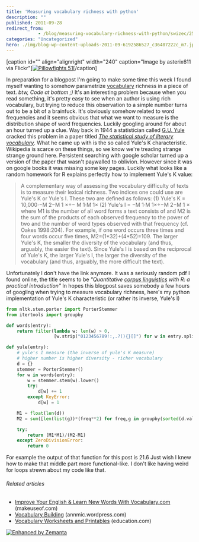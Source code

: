 ```yaml
---
title: 'Measuring vocabulary richness with python'
description: ""
published: 2011-09-28
redirect_from: 
            - /blog/measuring-vocabulary-richness-with-python/swizec/2528
categories: "Uncategorized"
hero: ./img/blog-wp-content-uploads-2011-09-6192586527_c36407222c_m7.jpg
---
```

\[caption id=&quot;&quot; align=&quot;alignright&quot; width=&quot;240&quot; caption=&quot;Image by asterix611 via Flickr&quot;][![Pillowfights 51](./img/blog-wp-content-uploads-2011-09-6192586527_c36407222c_m7.jpg "Pillowfights 51")](http://www.flickr.com/photos/28722563@N05/6192586527)\[/caption]

In preparation for a blogpost I&#x27;m going to make some time this week I found myself wanting to somehow parametrize [vocabulary](http://en.wikipedia.org/wiki/Vocabulary "Vocabulary") richness in a piece of text. _btw, Code at bottom ;)_ It&#x27;s an interesting problem because when you read something, it&#x27;s pretty easy to see when an author is using rich vocabulary, but trying to reduce this observation to a simple number turns out to be a bit of a brainfuck. It&#x27;s obviously somehow related to word frequencies and it seems obvious that what we want to measure is the distribution shape of word frequencies. Luckily googling around for about an hour turned up a clue. Way back in 1944 a statistician called [G.U. Yule](http://en.wikipedia.org/wiki/Udny_Yule) cracked this problem in a paper titled _[The statistical study of literary vocabulary](http://scholar.google.si/scholar?q=The+statistical+study+of+literary+vocabulary+&hl=sl&btnG=Iskanje)_. What he came up with is the so called Yule&#x27;s K characteristic. Wikipedia is scarce on these things, so we know we&#x27;re treading strange strange ground here. Persistent searching with google scholar turned up a version of the paper that wasn&#x27;t paywalled to oblivion. However since it was on google books it was missing some key pages. Luckily what looks like a random homework for R explains perfectly how to implement Yule&#x27;s K value:

> A complementary way of assessing the vocabulary difficulty of texts is to measure their lexical richness. Two indices one could use are Yule&#x27;s K or Yule&#x27;s I. These two are defined as follows: (1) Yule&#x27;s K = 10,000⋅M 2−M 1 ÷ M 1⋅M 1 (2) Yule&#x27;s I = M 1⋅M 1÷M 2−M 1  where M1 is the number of all word forms a text consists of and M2 is the sum of the products of each observed frequency to the power of two and the number of word types observed with that frequency (cf. Oakes 1998:204). For example, if one word occurs three times and four words occur five times, M2=(1\*32)+(4\*52)=109. The larger Yule&#x27;s K, the smaller the diversity of the vocabulary (and thus, arguably, the easier the text). Since Yule&#x27;s I is based on the reciprocal of Yule&#x27;s K, the larger Yule&#x27;s I, the larger the diversity of the vocabulary (and thus, arguably, the more difficult the text).

Unfortunately I don&#x27;t have the link anymore. It was a seriously random pdf I found online, the title seems to be _&quot;Quantitative [corpus linguistics](http://en.wikipedia.org/wiki/Corpus_linguistics "Corpus linguistics") with R: a practical introduction&quot;_ In hopes this blogpost saves somebody a few hours of googling when trying to measure vocabulary richness, here&#x27;s my python implementation of Yule&#x27;s K characteristic (or rather its inverse, Yule&#x27;s I)

```python
from nltk.stem.porter import PorterStemmer
from itertools import groupby

def words(entry):
    return filter(lambda w: len(w) > 0,
                  [w.strip("0123456789!:,.?(){}[]") for w in entry.split()])

def yule(entry):
    # yule's I measure (the inverse of yule's K measure)
    # higher number is higher diversity - richer vocabulary
    d = {}
    stemmer = PorterStemmer()
    for w in words(entry):
        w = stemmer.stem(w).lower()
        try:
            d[w] += 1
        except KeyError:
            d[w] = 1

    M1 = float(len(d))
    M2 = sum([len(list(g))*(freq**2) for freq,g in groupby(sorted(d.values()))])

    try:
        return (M1*M1)/(M2-M1)
    except ZeroDivisionError:
        return 0
```

For example the output of that function for this post is 21.6 Just wish I knew how to make that middle part more functional-like. I don&#x27;t like having weird for loops strewn about my code like that.

###### Related articles

- [Improve Your English &amp; Learn New Words With Vocabulary.com](http://www.makeuseof.com/tag/improve-english-learn-words-vocabularycom/) (makeuseof.com)
- [Vocabulary Building](http://annmic.wordpress.com/2011/09/20/vocabulary-building/) (annmic.wordpress.com)
- [Vocabulary Worksheets and Printables](http://www.education.com/worksheets/vocabulary/) (education.com)

[![Enhanced by Zemanta](http://img.zemanta.com/zemified_e.png?x-id=6825c36b-0d62-4d69-a0eb-3b4d98c62cad)](http://www.zemanta.com/ "Enhanced by Zemanta")
